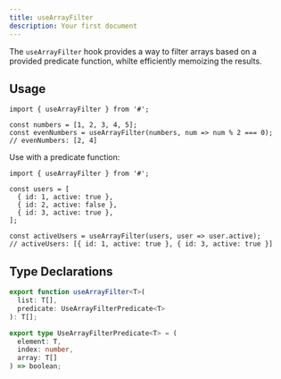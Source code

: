 ```yaml
---
title: useArrayFilter
description: Your first document
---
```


The `useArrayFilter` hook provides a way to filter arrays based on a provided predicate function, whilte efficiently memoizing the results.

## Usage

```tsx
import { useArrayFilter } from '#';

const numbers = [1, 2, 3, 4, 5];
const evenNumbers = useArrayFilter(numbers, num => num % 2 === 0);
// evenNumbers: [2, 4]
```

Use with a predicate function:

```tsx
import { useArrayFilter } from '#';

const users = [
  { id: 1, active: true },
  { id: 2, active: false },
  { id: 3, active: true },
];

const activeUsers = useArrayFilter(users, user => user.active);
// activeUsers: [{ id: 1, active: true }, { id: 3, active: true }]
```

## Type Declarations

```typescript
export function useArrayFilter<T>(
  list: T[],
  predicate: UseArrayFilterPredicate<T>
): T[];

export type UseArrayFilterPredicate<T> = (
  element: T,
  index: number,
  array: T[]
) => boolean;
```
